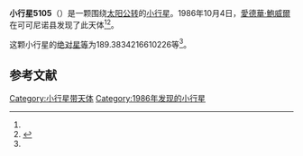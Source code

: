 {{Infobox planet
| bgcolour = #FFFFC0
| name = 5105 Westerhout
| symbol = 
| image = 
| caption = 
| discovery = yes
| discovery_ref = 
| discoverer = [[愛德華·鮑威爾|愛德華·鮑威爾]]
| discovery_site = [[可可尼诺县|可可尼诺县]] 
| discovered = 1986年10月4日
| designations = yes
| mp_name = 
| named_after = 
| alt_names = 1986 TM1/ 1982 UL10 / 1990 SQ10
| mp_category = [[主带小行星|主带小行星]]
| orbit_ref = <ref name="a">[http://ssd.jpl.nasa.gov/sbdb.cgi?sstr=5105 5105 Westerhout] {{Wayback|url=http://ssd.jpl.nasa.gov/sbdb.cgi?sstr=5105 |date=20201124011848 }}，小行星數據庫瀏覽器（JPL Small-Body Database Browser）－[[美国国家航空航天局|美国国家航空航天局]]喷气推进实验室</ref>
| epoch = 2456400.5 (2013年4月18日更新)
| aphelion = {{convert|3.006191856344099|AU|km|3|abbr=on|lk=out}}
| perihelion = {{convert|2.183217392246765|AU|km|3|abbr=on}}
| semimajor = {{convert|2.594704624295432|AU|km|3|abbr=on}}
| eccentricity = 0.158587312
| period = 1526.617778 [[日|日]]<br />4.18[[儒略年|儒略年]]
| avg_speed = 
| inclination = 11.66108897739887
| asc_node = 226.76206737
| mean_anomaly = 
| arg_peri = 189.3834216610226
| satellites = 
| physical_characteristics = yes
| dimensions = 
| mass = 
| density = 
| surface_grav = 
| escape_velocity = 
| sidereal_day = 
| axial_tilt = 
| pole_ecliptic_lat = 
| pole_ecliptic_lon = 
| albedo = 
| temperatures= 
| temp_name1 = 
| mean_temp_1 = 
| max_temp_1 = 
| temp_name2 = 
| max_temp_2 = 
| spectral_type = 
| abs_magnitude = 189.3834216610226
}}

'''小行星5105'''（{{lang-en|5105 Westerhout}}）是一颗围绕[[太阳|太阳]][[公转|公转]]的[[小行星|小行星]]。1986年10月4日，[[愛德華·鮑威爾|愛德華·鮑威爾]]在可可尼诺县发现了此天体<ref name="a" /><ref>{{cite news|title=小行星列表|url=http://cfa-www.harvard.edu/iau/lists/NumberedMPs.txt|accessdate=2013-07-08|newspaper=哈佛大学|archive-date=2008-05-17|archive-url=https://web.archive.org/web/20080517010638/http://cfa-www.harvard.edu/iau/lists/NumberedMPs.txt|dead-url=no}}</ref>。

这颗小行星的[[绝对星等|绝对星等]]为189.3834216610226等<ref name="a" />。

==参考文献==
{{reflist}}
{{Minor Planet Number|[[小行星5104|小行星5104]]|[[小行星5106|小行星5106]]}}

{{小天体}}

[[Category:小行星带天体|Category:小行星带天体]]
[[Category:1986年发现的小行星|Category:1986年发现的小行星]]

{{asteroid-stub}}